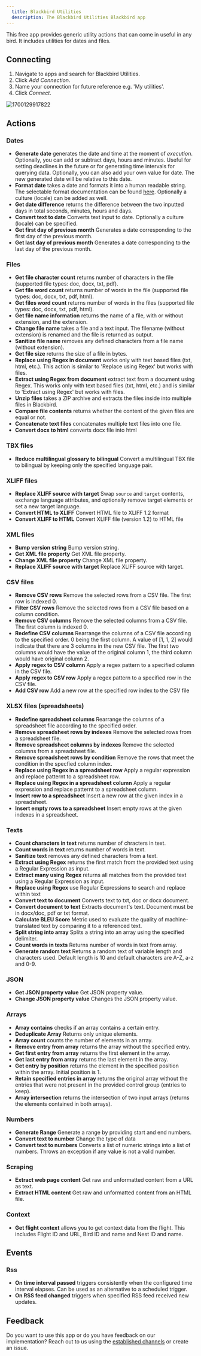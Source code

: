 ```yaml
---
  title: Blackbird Utilities
  description: The Blackbird Utilities Blackbird app
---
```


<LinkCard title="View on Github" target="_blank" href="https://github.com/bb-io/Utilities" icon="github" />

This free app provides generic utility actions that can come in useful in any bird. It includes utilities for dates and files.

## Connecting

1. Navigate to apps and search for Blackbird Utilities. 
2. Click _Add Connection_.
3. Name your connection for future reference e.g. 'My utilities'.
4. Click _Connect_.

![1700129917822](https://raw.githubusercontent.com/bb-io/Utilities/main/image/README/1700129917822.png)

## Actions

### Dates

- **Generate date** generates the date and time at the moment of _execution_. Optionally, you can add or subtract days, hours and minutes. Useful for setting deadlines in the future or for generating time intervals for querying data. Optionally, you can also add your own value for date. The new generated date will be relative to this date.
- **Format date** takes a date and formats it into a human readable string. The selectable format documentation can be found [here](https://ss64.com/ps/syntax-dateformats.html). Optionally a culture (locale) can be added as well.
- **Get date difference** returns the difference between the two inputted days in total seconds, minutes, hours and days.
- **Convert text to date** Converts text input to date. Optionally a culture (locale) can be specified.
- **Get first day of previous month** Generates a date corresponding to the first day of the previous month.
- **Get last day of previous month** Generates a date corresponding to the last day of the previous month.

### Files

- **Get file character count** returns number of characters in the file (supported file types: doc, docx, txt, pdf).
- **Get file word count** returns number of words in the file (supported file types: doc, docx, txt, pdf, html).
- **Get files word count** returns number of words in the files (supported file types: doc, docx, txt, pdf, html).
- **Get file name information** returns the name of a file, with or without extension, and the extension.
- **Change file name** takes a file and a text input. The filename (without extension) is renamed and the file is returned as output.
- **Sanitize file name** removes any defined characters from a file name (without extension).
- **Get file size** returns the size of a file in bytes.
- **Replace using Regex in document** works only with text based files (txt, html, etc.). This action is similar to 'Replace using Regex' but works with files.
- **Extract using Regex from document** extract text from a document using Regex. This works only with text based files (txt, html, etc.) and is similar to 'Extract using Regex' but works with files.
- **Unzip files** takes a ZIP archive and extracts the files inside into multiple files in Blackbird.
- **Compare file contents** returns whether the content of the given files are equal or not.
- **Concatenate text files** concatenates multiple text files into one file.
- **Convert docx to html** converts docx file into html

### TBX files
- **Reduce multilingual glossary to bilingual** Convert a multilingual TBX file to bilingual by keeping only the specified language pair.

### XLIFF files

- **Replace XLIFF source with target** Swap `source` and `target` contents, exchange language attributes, and optionally remove target elements or set a new target language.
- **Convert HTML to XLIFF** Convert HTML file to XLIFF 1.2 format
- **Convert XLIFF to HTML** Convert XLIFF file (version 1.2) to HTML file

### XML files

- **Bump version string** Bump version string.
- **Get XML file property** Get XML file property.
- **Change XML file property** Change XML file property.
- **Replace XLIFF source with target** Replace XLIFF source with target.

### CSV files

- **Remove CSV rows** Remove the selected rows from a CSV file. The first row is indexed 0.
- **Filter CSV rows** Remove the selected rows from a CSV file based on a column condition.
- **Remove CSV columns** Remove the selected columns from a CSV file. The first column is indexed 0.
- **Redefine CSV columns** Rearrange the columns of a CSV file according to the specified order. 0 being the first column. A value of [1, 1, 2] would indicate that there are 3 columns in the new CSV file. The first two columns would have the value of the original column 1, the third column would have original column 2.
- **Apply regex to CSV column** Apply a regex pattern to a specified column in the CSV file.
- **Apply regex to CSV row** Apply a regex pattern to a specified row in the CSV file.
- **Add CSV row** Add a new row at the specified row index to the CSV file

### XLSX files (spreadsheets)

- **Redefine spreadsheet columns** Rearrange the columns of a spreadsheet file according to the specified order.
- **Remove spreadsheet rows by indexes** Remove the selected rows from a spreadsheet file.
- **Remove spreadsheet columns by indexes** Remove the selected columns from a spreadsheet file.
- **Remove spreadsheet rows by condition** Remove the rows that meet the condition in the specfied column index.
- **Replace using Regex in a spreadsheet row** Apply a regular expression and replace patternt to a spreadsheet row.
- **Replace using Regex in a spreadsheet column** Apply a regular expression and replace patternt to a spreadsheet column.
- **Insert row to a spreadsheet** Insert a new row at the given index in a spreadsheet.
- **Insert empty rows to a spreadsheet** Insert empty rows at the given indexes in a spreadsheet.

### Texts

- **Count characters in text** returns number of chracters in text.
- **Count words in text** returns number of words in text.
- **Sanitize text** removes any defined characters from a text.
- **Extract using Regex** returns the first match from the provided text using a Regular Expression as input.
- **Extract many using Regex** returns all matches from the provided text using a Regular Expression as input.
- **Replace using Regex** use Regular Expressions to search and replace within text
- **Convert text to document** Converts text to txt, doc or docx document.
- **Convert document to text** Extracts document's text. Document must be in docx/doc, pdf or txt format.
- **Calculate BLEU Score** Metric used to evaluate the quality of machine-translated text by comparing it to a referenced text.
- **Split string into array** Splits a string into an array using the specified delimiter.
- **Count words in texts** Returns number of words in text from array. 
- **Generate random text** Returns a random text of variable length and characters used. Default length is 10 and default characters are A-Z, a-z and 0-9.
  
### JSON

- **Get JSON property value** Get JSON property value.
- **Change JSON property value** Changes the JSON property value.


### Arrays

- **Array contains** checks if an array contains a certain entry.
- **Deduplicate Array** Returns only unique elements.
- **Array count** counts the number of elements in an array.
- **Remove entry from array** returns the array without the specified entry.
- **Get first entry from array** returns the first element in the array.
- **Get last entry from array** returns the last element in the array.
- **Get entry by position** returns the element in the specified position within the array. Initial position is 1.
- **Retain specified entries in array** returns the original array without the entries that were not present in the provided control group (entries to keep).
- **Array intersection** returns the intersection of two input arrays (returns the elements contained in both arrays).

### Numbers

- **Generate Range** Generate a range by providing start and end numbers.
- **Convert text to number** Change the type of data
- **Convert text to numbers** Converts a list of numeric strings into a list of numbers. Throws an exception if any value is not a valid number.

### Scraping

- **Extract web page content** Get raw and unformatted content from a URL as text.
- **Extract HTML content** Get raw and unformatted content from an HTML file.

### Context

- **Get flight context** allows you to get context data from the flight. This includes Flight ID and URL, Bird ID and name and Nest ID and name.

## Events

### Rss

- **On time interval passed** triggers consistently when the configured time interval elapses. Can be used as an alternative to a scheduled trigger.
- **On RSS feed changed** triggers when specified RSS feed received new updates.

## Feedback

Do you want to use this app or do you have feedback on our implementation? Reach out to us using the [established channels](https://www.blackbird.io/) or create an issue.

